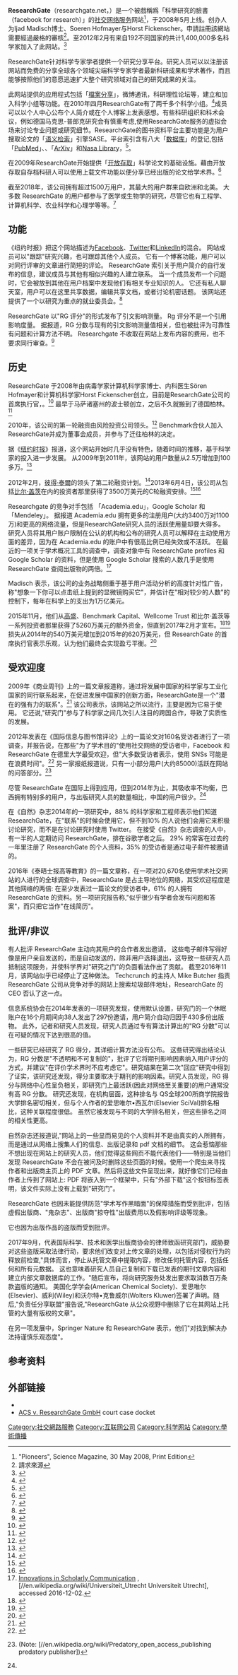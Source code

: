 {{Expand|time=2018-09-06T14:16:38+00:00}}
{{Proofreader needed|en|Source}}
{{NoteTA|G1=IT}}
{{Infobox website|logo=ResearchGate Logo.png|url={{URL|https://www.researchgate.net}}|type=为科学家服务的[[社交網路服務|社交網路服務]]|language=[[英语|英语]]|num_users={{increase}} 15 million ({{as of|2018|04|22|alt=April 2018}})<ref name="ResearchGate">{{cite web | url = https://solutions.researchgate.net/recruiting/ | title = ResearchGate Recruiting Solutions | publisher = ResearchGate | access-date = 2018-04-22 | archive-date = 2018-04-19 | archive-url = https://web.archive.org/web/20180419081210/https://solutions.researchgate.net/recruiting/ | dead-url = yes }}</ref>|owner=ResearchGate GmbH|author={{plainlist|
* Ijad Madisch
* Sören Hofmayer
* Horst Fickenscher
}}|date_of_launch={{start date and age|paren=yes|2008|05}}|alexa={{increase}} 263 ({{as of|2018|07|28|alt=July 2018}})<ref name="alexa">{{cite web | url = http://www.alexa.com/siteinfo/researchgate.net | title = researchgate.net Site Overview | publisher = [[Alexa_Internet|Alexa Internet]] | access-date = 2017-12-28 | archive-date = 2017-12-28 | archive-url = https://web.archive.org/web/20171228171805/https://www.alexa.com/siteinfo/researchgate.net | dead-url = no }}</ref>|current_status=活跃}}

'''ResearchGate'''（researchgate.net，{{lang-zh|'''研究之門'''}}）是一个被戲稱爲「科學研究的臉書（facebook for research）」的[[社交网络服务|社交网络服务]]网站<ref>"Pioneers", Science Magazine, 30 May 2008, Print Edition</ref>，于2008年5月上线。创办人为Ijad Madisch博士、Soeren Hofmayer与Horst Fickenscher。申請註冊該網站需要經過嚴格的審核<ref>請求來源</ref>。至2012年2月有来自192不同国家的共计1,400,000多名科学家加入了此网站。<ref>{{cite web|url=http://www.economist.com/node/21547218|title=Professor Facebook More connective tissue may make academia more efficient|publisher=The Economist|date=2012-02-11|accessdate=2012-02-11|archive-date=2013-07-08|archive-url=https://www.webcitation.org/6HxqJ5966?url=http://www.economist.com/node/21547218|dead-url=no}}</ref>

ResearchGate针对科学专家学者提供一个研究分享平台。研究人员可以以注册该网站而免费的分享全球各个领域尖端科学专家学者最新科研成果和学术著作，而且能够按照他们的意愿迅速扩大整个研究领域对自己的研究成果的关注。

此网站提供的应用程式包括「[[檔案分享|檔案分享]]」，微博通讯，科研理性论坛等，建立和加入科学小组等功能。在2010年四月ResearchGate有了两千多个科学小组。<ref>{{cite web|url=http://news.sciencenet.cn/htmlnews/2010/4/230619.shtm|title=科学家利用社交网站分享科研信息|publisher=Sciencenet News|date=2010-04-08|accessdate=2010-04-08|archive-date=2010-04-11|archive-url=https://web.archive.org/web/20100411200818/http://news.sciencenet.cn/htmlnews/2010/4/230619.shtm|dead-url=no}}</ref>成员可以以个人中心公布个人简介或在个人博客上发表感想。有些科研组织和科术会议，例如德国马克思-普郎克研究会有慎重考虑,使用ResearchGate服务的虚拟会场来讨论专业问题或研究细节。ResearchGate的图书资料平台主要功能是为用户搜取论文的「[[语义检索|语义检索]]」引擎SASE。平台索引含有八大「[[数据库|数据库]]」的登记,包括「[[PubMed|PubMed]]」、{{tsl|en|Citeseer||Citeseer}}、「[[ArXiv|ArXiv]]」和[[Nasa_Library|Nasa Library]]，<ref>{{cite web|url=http://www.techcrunch.com/2009/05/14/professional-network-researchgate-is-the-linkedin-for-scientists|title=Professional Network ResearchGate Is A LinkedIn For Scientists|publisher=Techcrunch|date=2009-05-14|accessdate=2009-11-25|archive-date=2012-08-13|archive-url=https://www.webcitation.org/69sdNF6a6?url=http://techcrunch.com/2009/05/14/professional-network-researchgate-is-the-linkedin-for-scientists/|dead-url=no}}</ref>。

在2009年ResearchGate开始提供「[[开放存取|开放存取]]」科学论文的基础设施。藉由开放存取自存档科研人可以使用上载文件功能以便分享已经出版的论文给学术界。<ref>{{cite web|url=http://www.siliconvalleywatcher.com/mt/archives/2009/11/researchgate.php|title=ResearchGate: A Network For Sharing Scientific Research Results Both Good And Bad|publisher=SiliconValleyWatcher|date=2009-11-03|accessdate=2009-11-25|archive-date=2013-06-07|archive-url=https://web.archive.org/web/20130607012915/http://www.siliconvalleywatcher.com/mt/archives/2009/11/researchgate.php|dead-url=no}}</ref>

截至2018年，该公司拥有超过1500万用户，其最大的用户群来自欧洲和北美。 大多数 ResearchGate 的用户都参与了医学或生物学的研究，尽管它也有工程学、计算机科学、农业科学和心理学等等。<ref name="Neal2012">{{Cite book|url=https://books.google.com/books?id=9l9EAgAAQBAJ&pg=PA28|title=Social Media for Academics: A Practical Guide|last=Diane Rasmussen Neal|date=2012-08-06|publisher=Elsevier Science|isbn=978-1-78063-319-0|pages=28|access-date=2018-09-04|archive-date=2018-10-12|archive-url=https://web.archive.org/web/20181012032626/https://books.google.com/books?id=9l9EAgAAQBAJ&pg=PA28|dead-url=no}}</ref>

== 功能 ==
《纽约时报》把这个网站描述为[[Facebook|Facebook]]、[[Twitter|Twitter]]和[[LinkedIn|LinkedIn]]的混合。 网站成员可以"跟踪"研究兴趣，也可跟踪其他个人成员。 它有一个博客功能，用户可以对同行评审的文章进行简短的评论。 ResearchGate 索引关于用户简介的自行发布的信息，建议成员与其他有相似兴趣的人建立联系。 当一个成员发布一个问题时，它会被放到其他在用户档案中发现他们有相关专业知识的人。 它还有私人聊天室，用户可以在这里共享数据，编辑共享文档，或者讨论机密话题。 该网站还提供了一个以研究为重点的就业委员会。<ref name="AboutUs">{{Cite web|url=https://www.researchgate.net/about|title=About us|accessdate=2016-04-09|work=ResearchGate official web site|archive-date=2016-04-08|archive-url=https://web.archive.org/web/20160408200451/https://www.researchgate.net/about|dead-url=no}}</ref>

ResearchGate 以"RG 评分"的形式发布了引文影响测量。 Rg 评分不是一个引用影响度量。 据报道，RG 分数与现有的引文影响测量值相关，但也被批评为可靠性有问题和计算方法不明。 Researchgate 不收取在网站上发布内容的费用，也不要求同行审查。<ref name="Forbes">{{Cite web|url=https://www.forbes.com/sites/kerryadolan/2012/07/19/how-ijad-madisch-aims-to-disrupt-science-research-with-a-social-network/|title=How Ijad Madisch Aims To Disrupt Science Research With A Social Network|accessdate=2012-08-09|date=2012-07-19|last=Dolan|first=Kerry A.|work=Lists|publisher=Forbes|archive-date=2012-08-22|archive-url=https://web.archive.org/web/20120822031034/http://www.forbes.com/sites/kerryadolan/2012/07/19/how-ijad-madisch-aims-to-disrupt-science-research-with-a-social-network/|dead-url=no}}</ref>

== 历史 ==
ResearchGate 于2008年由病毒学家计算机科学家{{Translink|en|Ijad Madisch}}博士、内科医生Sören Hofmayer和计算机科学家Horst Fickenscher创立，目前{{Translink|en|Ijad Madisch}}是ResearchGate公司的首席执行官，。<ref name="two">{{Cite news|url=http://bits.blogs.nytimes.com/2012/08/03/failure-is-the-next-opportunity/?module=Search&mabReward=relbias%3Aw%2C|title=Failure Is the Next Opportunity|last=Hardy|first=Quentin|date=2012-08-03|accessdate=2014-06-26|archive-date=2017-09-18|archive-url=https://web.archive.org/web/20170918021900/https://bits.blogs.nytimes.com/2012/08/03/failure-is-the-next-opportunity/?module=Search&mabReward=relbias%253Aw%252C|dead-url=no}}</ref> 最早于马萨诸塞州的波士顿创立，之后不久就搬到了德国柏林。<ref name="Scott2014">{{Cite news|url=http://bits.blogs.nytimes.com/2014/04/17/europeans-look-beyond-their-borders/|title=Europeans look beyond their borders|last=Scott|first=Mark|date=2014-04-17|accessdate=2014-06-26|archive-date=2015-09-08|archive-url=https://web.archive.org/web/20150908040447/http://bits.blogs.nytimes.com/2014/04/17/europeans-look-beyond-their-borders/|dead-url=no}}</ref>

2010年，该公司的第一轮融资由风险投资公司{{Translink|en|Benchmark (venture capital firm)|Benchmark (风险投资公司)|Benchmark}}领头。<ref>{{Cite web|url=https://www.theguardian.com/media/pda/2010/sep/08/researchgate-funding-round|title=ResearchGate brings in strong funding round for 'scientific Facebook'|accessdate=2010-08-09|year=2010|archive-date=2014-12-07|archive-url=https://web.archive.org/web/20141207233750/http://www.theguardian.com/media/pda/2010/sep/08/researchgate-funding-round|dead-url=no}}</ref> Benchmark合伙人{{Translink|en|Matt Cohler|马特·科尔勒|马特·科尔勒}}加入ResearchGate并成为董事会成员，并参与了迁往柏林的决定。

据《[[纽约时报|纽约时报]]》报道，这个网站开始时几乎没有特色，随着时间的推移，基于科学家的投入进一步发展。 从2009年到2011年，该网站的用户数量从2.5万增加到100多万。<ref name="Crawford2011">{{Cite journal|title=Biologists Using Social-networking Sites to Boost Collaboration|url=https://archive.org/details/sim_bioscience_2011-09_61_9/page/n89|last=Crawford|first=Mark|journal=[[BioScience|BioScience]]|issue=9|doi=10.1525/bio.2011.61.9.18|year=2011|volume=61|pages=736|issn=0006-3568}}</ref>

2012年2月，[[彼得·泰爾|彼得·泰爾]]的{{Translink|en|Founders Fund|4=创始人基金会}}领头了第二轮融资计划。<ref name="Imbert2012">{{Cite web|url=http://venturevillage.eu/founders-fund-invests-in-ijad-madischs-researchgate-we-ask-him-the-most-creative-questions-so-far|title=Founders Fund invests in the Facebook for scientists: Founder Ijad Madisch on confidence, Luke Nosek, and what the world needs more of|date=2012-02-22|last=Imbert|first=Marguerite|archiveurl=https://web.archive.org/web/20130826035452/http://venturevillage.eu/founders-fund-invests-in-ijad-madischs-researchgate-we-ask-him-the-most-creative-questions-so-far|archivedate=2013-08-26|accessdate=2018-09-04|dead-url=no}}</ref>2013年6月4日，该公司从包括[[比尔·盖茨|比尔·盖茨]]在内的投资者那里获得了3500万美元的C轮融资安排。<ref>{{Cite news|url=https://techcrunch.com/2013/06/04/bill-gates-benchmark-and-more-pour-35m-into-researchgate-the-professional-network-for-scientists/|title=Bill Gates, Benchmark And More Pour $35M Into ResearchGate, The Social Network For Scientists|date=2013-06-04|work=[[TechCrunch|TechCrunch]]|accessdate=2013-06-08|archive-date=2013-06-08|archive-url=https://web.archive.org/web/20130608085701/http://techcrunch.com/2013/06/04/bill-gates-benchmark-and-more-pour-35m-into-researchgate-the-professional-network-for-scientists/|dead-url=no}}</ref><ref>{{Cite news|url=https://thenextweb.com/insider/2013/06/04/researchgate-raises-35-million-series-c-from-bill-gates-and-tenaya-capital/|title='Facebook for scientists' ResearchGate raises $35M led by Bill Gates and prepares to release an API|last=Yeung|first=Ken|date=2013-06-04|publisher=The Next Web|accessdate=2018-09-04|archive-date=2018-09-05|archive-url=https://web.archive.org/web/20180905022901/https://thenextweb.com/insider/2013/06/04/researchgate-raises-35-million-series-c-from-bill-gates-and-tenaya-capital/|dead-url=no}}</ref>

Researchgate 的竞争对手包括 「Academia.edu」，Google Scholar 和 「Mendeley」。 据报道 Academia.edu 拥有更多的注册用户(大约3400万对1100万)和更高的网络流量，但是ResearchGate研究人员的活跃使用量却要大得多。 研究人员将其用户账户限制在公认的机构和公布的研究人员可以解释在主动使用方面的差异，因为在 Academia.edu 的账户中有很高比例已经失效或不活跃。 在最近的一项关于学术概况工具的调查中，调查对象中有 ResearchGate profiles 和 Google Scholar 的资料，但是使用 Google Scholar 搜索的人数几乎是使用 ResearchGate 查阅出版物的两倍。<ref name="InnovationsSurvey">[https://101innovations.wordpress.com/ Innovations in Scholarly Communication] {{Wayback|url=https://101innovations.wordpress.com/ |date=20161209150914 }}, [//en.wikipedia.org/wiki/Universiteit_Utrecht Universiteit Utrecht], accessed 2016-12-02.</ref>

Madisch 表示，该公司的业务战略侧重于基于用户活动分析的高度针对性广告，称"想象一下你可以点击纸上提到的显微镜购买它"，并估计在"相对较少的人数"的控制下，每年在科学上的支出为1万亿美元。

2015年11月，他们从[[高盛|高盛]]、Benchmark Capital、Wellcome Trust 和比尔·盖茨等一系列投资者那里获得了5260万美元的额外资金，但直到2017年2月才宣布。<ref>{{Cite news|url=https://www.nytimes.com/2017/02/28/technology/science-research-researchgate-gates-goldman.html|title=A Facebook-Style Shift in How Science Is Shared|last=Scott|first=Mark|date=2017-02-28|work=[[The_New_York_Times|The New York Times]]|accessdate=2017-03-01|issn=0362-4331|archive-date=2017-03-01|archive-url=https://web.archive.org/web/20170301064312/https://www.nytimes.com/2017/02/28/technology/science-research-researchgate-gates-goldman.html|dead-url=no}}</ref><ref>{{Cite web|url=https://www.researchinformation.info/news/researchgate-announces-52m-investment|title=ResearchGate announces $52m investment|accessdate=2017-03-01|language=en|archive-date=2017-03-01|archive-url=https://web.archive.org/web/20170301181223/https://www.researchinformation.info/news/researchgate-announces-52m-investment|dead-url=no}}</ref> 损失从2014年的540万美元增加到2015年的620万美元，但 ResearchGate 的首席执行官表示乐观，认为他们最终会实现盈亏平衡。<ref name=":1">{{Cite news|url=https://techcrunch.com/2017/12/05/researchgate-ceo-denies-scraping-accounts-from-rival-site-to-generate-sign-ups/|title=ResearchGate CEO denies scraping accounts from rival site to generate sign-ups|last=Perez|first=Sarah|work=TechCrunch|language=en|access-date=2017-12-08|archive-date=2017-12-08|archive-url=https://web.archive.org/web/20171208122328/https://techcrunch.com/2017/12/05/researchgate-ceo-denies-scraping-accounts-from-rival-site-to-generate-sign-ups/|dead-url=no}}</ref>

== 受欢迎度 ==
2009年《商业周刊》上的一篇文章报道称，通过将发展中国家的科学家与工业化国家的同行联系起来，在促进发展中国家的创新方面，ResearchGate是一个"潜在的强有力的联系"。<ref>{{Cite news|url=http://www.businessweek.com/innovate/content/dec2009/id2009127_441475.htm|title=ResearchGate and its Savvy use of the Web|date=2009-12-07|newspaper=BusinessWeek|accessdate=2014-06-26|archive-date=2009-12-13|archive-url=https://web.archive.org/web/20091213010126/http://www.businessweek.com/innovate/content/dec2009/id2009127_441475.htm|dead-url=no}}</ref> 该公司表示，该网站之所以流行，主要是因为它易于使用。 它还说,"研究门"参与了科学家之间几次引人注目的跨国合作，导致了实质性的发展。

2012年发表在《国际信息与图书馆评论》上的一篇论文对160名受访者进行了一项调查，并报告说，在那些"为了学术目的"使用社交网络的受访者中，Facebook 和 ResearchGate 在德里大学最受欢迎，但"大多数受访者表示，使用 SNSs 可能是在浪费时间"。<ref>{{Cite journal|title=Use of social networking sites by research scholars of the University of Delhi: A study|last=Madhusudhan|first=Margam|journal=The International Information & Library Review|issue=2|doi=10.1016/j.iilr.2012.04.006|year=2012|volume=44|pages=100–113|issn=1057-2317}}</ref> 另一家报纸报道说，只有一小部分用户(大约85000)活跃在网站的问答部分。<ref>{{Cite journal|title=Examination expertise sharing in academic social networks using graphs: The case of ResearchGate|url=http://www.m-hikari.com/ces/ces2015/ces1-4-2015/alheyasatCES1-4-2015.pdf|last=Alheyasat|first=Omar|journal=Contemporary Engineering Sciences|issue=3|doi=10.12988/ces.2015.515|year=2015|volume=8|pages=137–151|access-date=2018-09-04|archive-date=2016-05-08|archive-url=https://web.archive.org/web/20160508040116/http://www.m-hikari.com/ces/ces2015/ces1-4-2015/alheyasatCES1-4-2015.pdf|dead-url=no}} (Note: [//en.wikipedia.org/wiki/Predatory_open_access_publishing predatory publisher])</ref>

尽管 ResearchGate 在国际上得到应用，但到2014年为止，其吸收率不均衡，巴西拥有特别多的用户，与出版研究人员的数量相比，中国的用户很少。<ref name="doi10.1002/asi.23236">{{Cite journal|title=ResearchGate: Disseminating, communicating, and measuring Scholarship?|url=http://www.scit.wlv.ac.uk/~cm1993/papers/ResearchGate.pdf|journal=Journal of the Association for Information Science and Technology|issue=5|doi=10.1002/asi.23236|year=2014|volume=66|pages=876–889|format=Full text|10=|access-date=2018-09-04|archive-date=2018-02-18|archive-url=https://web.archive.org/web/20180218233038/http://www.scit.wlv.ac.uk/~cm1993/papers/ResearchGate.pdf|dead-url=no}}</ref>

在《自然》杂志2014年的一项研究中，88% 的科学家和工程师表示他们知道 ResearchGate，在"联系"的时候会使用它，但不到10% 的人说他们会用它来积极讨论研究，而不是在讨论研究时使用 Twitter。 在接受《自然》杂志调查的人中，有一半的人定期访问 ResearchGate，排在谷歌学者之后。 29% 的常客在过去的一年里注册了 ResearchGate 的个人资料，35% 的受访者是通过电子邮件被邀请的。

2016年《泰晤士报高等教育》的一篇文章称，在一项对20,670名使用学术社交网站的人进行的全球调查中，ResearchGate 是占主导地位的网络，其受欢迎程度是其他网络的两倍: 在至少发表过一篇论文的受访者中，61% 的人拥有 ResearchGate 的资料。另一项研究报告称,"似乎很少有学者会发布问题和答案"，而只把它当作"在线简历"。

== 批评/非议 ==
有人批评 ResearchGate 主动向其用户的合作者发出邀请。 这些电子邮件写得好像是用户亲自发送的，而是自动发送的，除非用户选择退出，这导致一些研究人员抵制这项服务，并使科学界对"研究之门"的负面看法作出了贡献。 截至2016年11月，该网站似乎已经停止了这种做法。 Techcrunch 的主持人 Mike Butcher 指责 ResearchGate 公司从竞争对手的网站上搜索垃圾邮件地址，ResearchGate 的 CEO 否认了这一点。

信息系统协会在2014年发表的一项研究发现，使用默认设置，研究门的一个休眠账户在16个月期间向38人发出了297份邀请，用户简介自动归因于430多份出版物。 此外，记者和研究人员发现，研究人员通过专有算法计算出的"RG 分数"可以在可疑的情况下达到很高的值。

一些研究已经研究了 RG 得分，其详细计算方法没有公布。 这些研究得出结论认为，RG 分数是"不透明和不可复制的"，批评了它将期刊影响因素纳入用户评分的方式，并建议"在评价学术界时不应考虑它"。研究结果在第二次"回应"研究中得到了证实，该研究还发现，得分主要取决于期刊的影响因素。研究人员发现，RG 得分与网络中心性呈负相关，即研究门上最活跃(因此对网络至关重要)的用户通常没有高 RG 分数。 研究还发现，在机构层面，这种排名与 QS全球200所商学院报告大学排名密切相关，但与个人作者的爱思唯尔•西瓦尔(Elsevier SciVal)排名相比，这种关联程度很低。 虽然它被发现与不同的大学排名相关，但这些排名之间的相关性更高。

自然杂志还报道说,"网站上的一些显而易见的个人资料并不是由真实的人所拥有，而是通过从网络上搜集人们的信息、出版记录和 pdf 文档的细节。 这会惹恼那些不想出现在网站上的研究人员，他们觉得这些网页不能代表他们——特别是当他们发现 ResearchGate 不会在被问及时删除这些页面的时候。使用一个爬虫来寻找作者和出版商主页上的 PDF 文章。然后将这些文件呈现出来，就好像它们已经由作者上传到了网站上: PDF 将嵌入到一个框架中，只有"外部下载"这个按钮标签表明，该文件实际上没有上载到"研究门"。


ResearchGate 也因未能提供防范"学术写作黑暗面"的保障措施而受到批评，包括虚假出版商、"鬼杂志"、出版商"掠夺性"出版费用以及假影响评级等现象。

它也因为出版作品的盗版而受到批评。

2017年9月，代表国际科学、技术和医学出版商协会的律师致函研究部门，威胁要对这些盗版采取法律行动，要求他们改变对上传文章的处理，以包括对侵权行为的释放前检查,"具体而言，停止从托管文章中提取内容，修改任何托管内容，包括任何和所有元数据。 这也意味着研究人员自己复制和下载已发表的期刊文章内容和建立内部文章数据库的工作。"随后宣布，将向研究服务处发出要求取消数百万条款盗版的通知。 美国化学学会(American Chemical Society)、爱思唯尔(Elsevier)、威利(Wiley)和沃尔特•克鲁威尔(Wolters Kluwer)签署了声明。随后,"负责任分享联盟"报告说,"ResearchGate 从公众视野中删除了它在其网站上托管的大量有版权的文章"。 

在另一项发展中，Springer Nature 和 ResearchGate 表示，他们"对找到解决办法持谨慎乐观态度"。

== 参考资料 ==
{{Reflist|2}}

== 外部链接 ==
{{Commonscat|Researchgate}}
{{Wikidata property|P2038|P2740}}
* {{Official website}}
* [https://www.courtlistener.com/docket/7978121/american-chemical-society-v-researchgate-gmbh/ ACS v. ResearchGate GmbH] {{Wayback|url=https://www.courtlistener.com/docket/7978121/american-chemical-society-v-researchgate-gmbh/ |date=20210306211559 }} court case docket

{{社交网络服务}}
{{Portal bar|书籍|教育}}

[[Category:社交網路服務|Category:社交網路服務]]
[[Category:互联网公司|Category:互联网公司]]
[[Category:科学网站|Category:科学网站]]
[[Category:學術傳播|Category:學術傳播]]